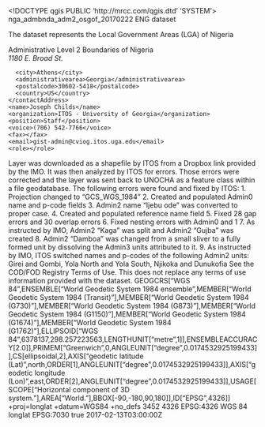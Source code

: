 <!DOCTYPE qgis PUBLIC 'http://mrcc.com/qgis.dtd' 'SYSTEM'>
<qgis version="3.28.2-Firenze">
  <identifier>nga_admbnda_adm2_osgof_20170222</identifier>
  <parentidentifier></parentidentifier>
  <language>ENG</language>
  <type>dataset</type>
  <title>NIGERIA: Admin Level 2 Boundaries</title>
  <abstract>The dataset represents the Local Government Areas (LGA) of Nigeria

Administrative Level 2 Boundaries of Nigeria</abstract>
  <contact>
    <contactAddress>
      <type></type>
      <address>1180 E. Broad St.</address>
      <city>Athens</city>
      <administrativearea>Georgia</administrativearea>
      <postalcode>30602-5418</postalcode>
      <country>US</country>
    </contactAddress>
    <name>Joseph Childs</name>
    <organization>ITOS - University of Georgia</organization>
    <position>Staff</position>
    <voice>(706) 542-7766</voice>
    <fax></fax>
    <email>gist-admin@cviog.itos.uga.edu</email>
    <role></role>
  </contact>
  <links/>
  <history>Layer was downloaded as a shapefile by ITOS from a Dropbox link provided by the IMO. It was then analyzed by ITOS for errors. Those errors were corrected and the layer was sent back to UNOCHA as a feature class within a file geodatabase. The following errors were found and fixed by ITOS: 1. Projection changed to "GCS_WGS_1984" 2. Created and populated Admin0 name and p-code fields 3. Admin2 name "Ijebu ode" was converted to proper case. 4. Created and populated reference name field 5. Fixed 28 gap errors and 30 overlap errors 6. Fixed nesting errors with Admin0 and 1 7. As instructed by IMO, Admin2 "Kaga" was split and Admin2 "Gujba" was created 8. Admin2 "Damboa" was changed from a small sliver to a fully formed unit by dissolving the Admin3 units attributed to it. 9. As instructed by IMO, ITOS switched names and p-codes of the following Admin2 units: Girei and Gombi, Yola North and Yola South, Njikoka and Dunukofia </history>
  <fees></fees>
  <constraints type="Limitations of use">See the COD/FOD Registry Terms of Use. This does not replace any terms of use information provided with the dataset.</constraints>
  <encoding></encoding>
  <crs>
    <spatialrefsys nativeFormat="Wkt">
      <wkt>GEOGCRS["WGS 84",ENSEMBLE["World Geodetic System 1984 ensemble",MEMBER["World Geodetic System 1984 (Transit)"],MEMBER["World Geodetic System 1984 (G730)"],MEMBER["World Geodetic System 1984 (G873)"],MEMBER["World Geodetic System 1984 (G1150)"],MEMBER["World Geodetic System 1984 (G1674)"],MEMBER["World Geodetic System 1984 (G1762)"],ELLIPSOID["WGS 84",6378137,298.257223563,LENGTHUNIT["metre",1]],ENSEMBLEACCURACY[2.0]],PRIMEM["Greenwich",0,ANGLEUNIT["degree",0.0174532925199433]],CS[ellipsoidal,2],AXIS["geodetic latitude (Lat)",north,ORDER[1],ANGLEUNIT["degree",0.0174532925199433]],AXIS["geodetic longitude (Lon)",east,ORDER[2],ANGLEUNIT["degree",0.0174532925199433]],USAGE[SCOPE["Horizontal component of 3D system."],AREA["World."],BBOX[-90,-180,90,180]],ID["EPSG",4326]]</wkt>
      <proj4>+proj=longlat +datum=WGS84 +no_defs</proj4>
      <srsid>3452</srsid>
      <srid>4326</srid>
      <authid>EPSG:4326</authid>
      <description>WGS 84</description>
      <projectionacronym>longlat</projectionacronym>
      <ellipsoidacronym>EPSG:7030</ellipsoidacronym>
      <geographicflag>true</geographicflag>
    </spatialrefsys>
  </crs>
  <extent>
    <spatial minx="2.66853400000000018" crs="EPSG:4326" minz="0" maxx="14.67881599999999942" dimensions="2" miny="4.27300699999999978" maxy="13.89441899999999919" maxz="0"/>
    <temporal>
      <period>
        <start>2017-02-13T03:00:00Z</start>
        <end></end>
      </period>
    </temporal>
    <temporal>
      <period>
        <start></start>
        <end></end>
      </period>
    </temporal>
  </extent>
</qgis>
